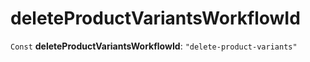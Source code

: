 
# deleteProductVariantsWorkflowId

 `Const` **deleteProductVariantsWorkflowId**: `"delete-product-variants"`
